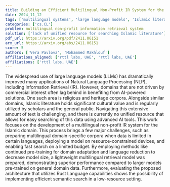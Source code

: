 ```yaml
---
title: Building an Efficient Multilingual Non-Profit IR System for the Islamic Domain Leveraging Multiprocessing Design in Rust
date: 2024_11_12
tags: ['multilingual systems', 'large language models', 'Islamic literature', 'AI-powered solutions', 'Rust programming language', 'Natural Language Processing', 'semantic search', 'domain-specific corpora', 'Information Retrieval']
categories: ['cs.CL']
problem: multilingual non-profit information retrieval system
solution: ['lack of unified resource for searching Islamic literature']
pdf_url: https://arxiv.org/pdf/2411.06151
arx_url: https://arxiv.org/abs/2411.06151
score: 5
authors: ['Vera Pavlova', 'Mohammed Makhlouf']
affiliations_aligned: ['rttl labs, UAE', 'rttl labs, UAE']
affiliations: ['rttl labs, UAE']
---
```



The widespread use of large language models (LLMs) has dramatically improved many applications of Natural Language Processing (NLP), including Information Retrieval (IR). However, domains that are not driven by commercial interest often lag behind in benefiting from AI-powered solutions. One such area is religious and heritage corpora. Alongside similar domains, Islamic literature holds significant cultural value and is regularly utilized by scholars and the general public. Navigating this extensive amount of text is challenging, and there is currently no unified resource that allows for easy searching of this data using advanced AI tools. This work focuses on the development of a multilingual non-profit IR system for the Islamic domain. This process brings a few major challenges, such as preparing multilingual domain-specific corpora when data is limited in certain languages, deploying a model on resource-constrained devices, and enabling fast search on a limited budget. By employing methods like continued pre-training for domain adaptation and language reduction to decrease model size, a lightweight multilingual retrieval model was prepared, demonstrating superior performance compared to larger models pre-trained on general domain data. Furthermore, evaluating the proposed architecture that utilizes Rust Language capabilities shows the possibility of implementing efficient semantic search in a low-resource setting.